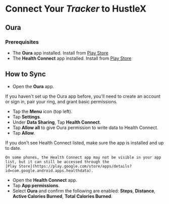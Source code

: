 
# Connect Your *Tracker* to HustleX

## Oura

### Prerequisites

- The **Oura** app installed. Install from [Play Store](https://play.google.com/store/apps/details?id=com.ouraring.oura)
- The **Health Connect** app installed. Install from [Play Store](https://play.google.com/store/apps/details?id=com.google.android.apps.healthdata)

## How to Sync

- Open the **Oura** app.

<Note>If you haven't set up the Oura app before, you'll need to create an account or sign in, pair your ring, and grant
	basic permissions.</Note>

- Tap the **Menu** icon (top left).
- Tap **Settings**.
- Under **Data Sharing**, Tap **Health Connect**.
- Tap **Allow all** to give Oura permission to write data to Health Connect.
- Tap **Allow**.

<Note>
	If you don't see Health Connect listed, make sure the app is installed and up to date.

	On some phones, the Health Connect app may not be visible in your app list, but it can still be accessed through the
	[Play Store](https://play.google.com/store/apps/details?id=com.google.android.apps.healthdata).
</Note>

- Open the **Health Connect** app.
- Tap **App permissions**.
- Select **Oura** and confirm the following are enabled: **Steps**, **Distance**, **Active Calories Burned**, **Total Calories Burned**.
